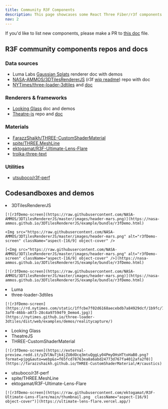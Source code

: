 ```yaml
---
title: Community R3F Components
description: This page showcases some React Three Fiber/r3f components that have not been merged to a [pmndrs](https://github.com/pmndrs/) project or [drei](http://drei.docs.pmnd.rs/). 
nav: 2
---
```


If you'd like to list new components, please make a PR to [this doc](https://github.com/pmndrs/react-three-fiber/tree/master/docs/getting-started/community-r3f-components.mdx) file. 

## R3F community components repos and docs

### Data sources

 - Luma Labs [Gaussian Splats](https://cdn-luma.com/public/lumalabs.ai/luma-web-library/0.2/fefe154/index.html#react-three-fiber) renderer doc with demos
 - [NASA-AMMOS/3DTilesRendererJS](https://github.com/NASA-AMMOS/3DTilesRendererJS/) (r3f [wip readme](https://github.com/NASA-AMMOS/3DTilesRendererJS/tree/r3f-dev/src/r3f/README.md)) repo with doc
 - [NYTimes/three-loader-3dtiles](https://github.com/nytimes/three-loader-3dtiles/blob/dev/examples/r3f/src/index.tsx) and [doc](https://nytimes.github.io/three-loader-3dtiles/)

### Renderers & frameworks

 - [Looking Glass](https://docs.lookingglassfactory.com/developer-tools/webxr/react-three-fiber) doc and demos
 - [Theatre-js](https://github.com/theatre-js/theatre) repo and [doc](https://www.theatrejs.com/docs/latest)

### Materials

 - [FarazzShaikh/THREE-CustomShaderMaterial](https://github.com/FarazzShaikh/THREE-CustomShaderMaterial)
 - [spite/THREE.MeshLine](https://github.com/spite/THREE.MeshLine)
 - [ektogamat/R3F-Ultimate-Lens-Flare](https://github.com/ektogamat/R3F-Ultimate-Lens-Flare)
 - [troika-three-text](https://github.com/protectwise/troika/tree/main/packages/troika-three-text)

### Utilities

 - [utsuboco/r3f-perf](https://github.com/utsuboco/r3f-perf)


## Codesandboxes and demos

<Grid cols={3}>
  <li>
    3DTilesRendererJS

    [![r3fDemo-screen](https://raw.githubusercontent.com/NASA-AMMOS/3DTilesRendererJS/master/images/header-mars.png)](https://nasa-ammos.github.io/3DTilesRendererJS/example/bundle/r3fDemo.html)

    <Img src="https://raw.githubusercontent.com/NASA-AMMOS/3DTilesRendererJS/master/images/header-mars.png" alt="r3fDemo-screen" className="aspect-[16/9] object-cover" />

    [<Img src="https://raw.githubusercontent.com/NASA-AMMOS/3DTilesRendererJS/master/images/header-mars.png" alt="r3fDemo-screen" className="aspect-[16/9] object-cover" />](https://nasa-ammos.github.io/3DTilesRendererJS/example/bundle/r3fDemo.html)

    [![r3fDemo-screen](https://raw.githubusercontent.com/NASA-AMMOS/3DTilesRendererJS/master/images/header-mars.png)](https://nasa-ammos.github.io/3DTilesRendererJS/example/bundle/r3fDemo.html)


  </li>
  <li>
    Luma
    <Codesandbox id="h2fkgq" />
  </li>
  <li>
    three-loader-3dtiles

    [![r3fDemo-screen](https://rd.nytimes.com/static/1ffcbe7f02d6168aecebdb7a84929dcf/1b9fc/7579e21f-3af0-46bb-a073-28c4a97594f9_Demo4.jpg)](https://nytimes.github.io/three-loader-3dtiles/dist/web/examples/demos/realitycapture/)
  </li>
  <li>
    Looking Glass
    <Codesandbox id="g97yzp" /> 
  </li>
  <li>
    TheatreJS
    <Codesandbox id="c6m9lj" screenshot_url="https://c6m9lj-3000.csb.app/thumbnail.jpg"/>
  </li>
  <li>
    THREE-CustomShaderMaterial

    [![r3fDemo-screen](https://external-preview.redd.it/yZVlNuTjk4jZU0dOcq3mtuQggLy04PmyOHsHTtoHaB0.png?format=pjpg&auto=webp&s=f65fcd78763ea8a6abd24773d767fa4012afa2f0)](https://farazzshaikh.github.io/THREE-CustomShaderMaterial/#/caustics)
  </li>
  <li>
    utsuboco/r3f-perf
    <Codesandbox id="ykfpwf" />
  </li>
  <li>
    spite/THREE.MeshLine
    <Codesandbox id="lsvkqk" />
  </li>
  <li>
    ektogamat/R3F-Ultimate-Lens-Flare

    [![r3fDemo-screen](https://raw.githubusercontent.com/ektogamat/R3F-Ultimate-Lens-Flare/main/thumbnail.png  className="aspect-[16/9] object-cover")](https://ultimate-lens-flare.vercel.app/)
  </li>
</Grid>

